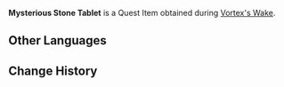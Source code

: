 {{Item Infobox
|id           = 100629
|image        = Item Stone Tablet.png
|type         = Quest Items
|description  = A stone tablet with mysterious markings on it. Its origin cannot be determined, but there is value in analyzing it.
|source1      = Obtained during [[Vortex's Wake]]
}}
'''Mysterious Stone Tablet''' is a Quest Item obtained during [[Vortex's Wake]].

==Other Languages==
{{Other Languages
|default_hidden = 1
|en      = Mysterious Stone Tablet
|zhs     = 神秘的石板
|zhs_rm  = Shénmì de Shíbǎn
|zht     = 神祕石板
|zht_rm  = Shénmì de Shíbǎn
|ja      = 神秘的な石板
|ja_rm   = Shinpiteki-na Sekiban
|ko      = 신비로운 석판
|ko_rm   = Sinbiroun Seokpan
|es      = Losa de piedra misteriosa
|fr      = Plaque de pierre mystérieuse
|ru      = Таинственная каменная табличка
|th      = Mysterious Stone Tablet
|vi      = Phiến Đá Thần Bí
|de      = Geheimnisvolle Steintafel
|id      = Tablet Batu Misterius
|pt      = Misteriosa Tabuleta de Pedra
|tr      = Gizemli Taş Tablet
|it      = Tavoletta di pietra misteriosa
}}

==Change History==
{{Change History|1.1}}